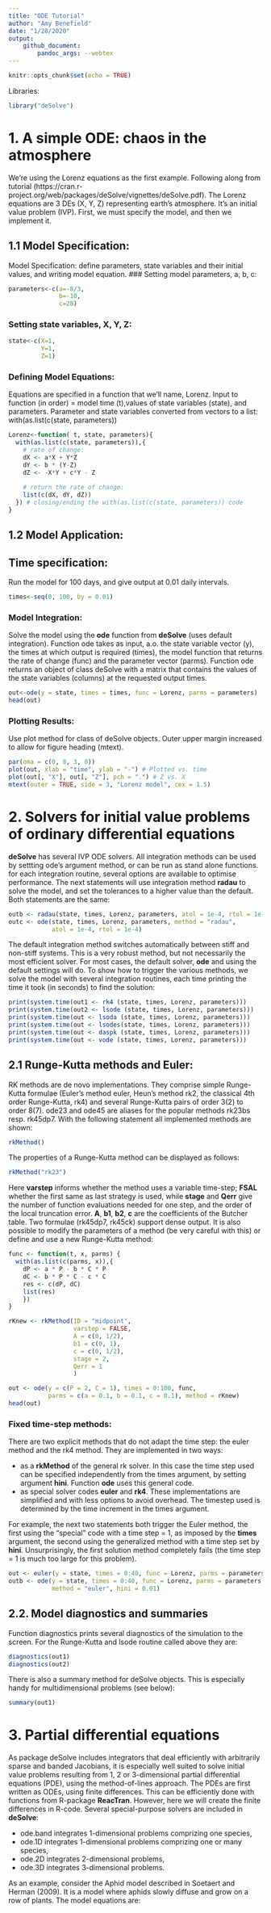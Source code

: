 ```yaml
---
title: "ODE Tutorial"
author: "Amy Benefield"
date: "1/28/2020"
output: 
    github_document:
        pandoc_args: --webtex
---
```


```r
knitr::opts_chunk$set(echo = TRUE)
```

Libraries:
``` r
library("deSolve")
```
# 1. A simple ODE: chaos in the atmosphere
We're using the Lorenz equations as the first example. Following along from tutorial (https://cran.r-project.org/web/packages/deSolve/vignettes/deSolve.pdf). The Lorenz equations are 3 DEs (X, Y, Z) representing earth's atmosphere. It's an initial value problem (IVP). First, we must specify the model, and then we implement it.

## 1.1 Model Specification:
Model Specification: define parameters, state variables and their initial values, and writing model equation.
### Setting model parameters, a, b, c:
```r
parameters<-c(a=-8/3,
              b=-10,
              c=28)
```
### Setting state variables, X, Y, Z:
```r
state<-c(X=1,
         Y=1,
         Z=1)
```
### Defining Model Equations:
Equations are specified in a function that we'll name, Lorenz. Input to function (in order) = model time (t),values of state variables (state), and parameters. Parameter and state variables converted from vectors to a list: with(as.list(c(state, parameters))
```r
Lorenz<-function( t, state, parameters){
  with(as.list(c(state, parameters)),{
    # rate of change:
    dX <- a*X + Y*Z
    dY <- b * (Y-Z)
    dZ <- -X*Y + c*Y - Z
    
    # return the rate of change:
    list(c(dX, dY, dZ))
  }) # closing/ending the with(as.list(c(state, parameters)) code
}
```
## 1.2 Model Application:
## Time specification:
Run the model for 100 days, and give output at 0.01 daily intervals.
```r
times<-seq(0, 100, by = 0.01)
```
### Model Integration:
Solve the model using the **ode** function from **deSolve** (uses default integration). Function ode takes as input, a.o. the state variable vector (y), the times at which output is required (times), the model function that returns the rate of change (func) and the parameter vector (parms). Function ode returns an object of class deSolve with a matrix that contains the values of the state variables (columns) at the requested output times.
```r
out<-ode(y = state, times = times, func = Lorenz, parms = parameters)
head(out)
```
### Plotting Results: 
Use plot method for class of deSolve objects. Outer upper margin increased to allow for figure heading (mtext).
```r
par(oma = c(0, 0, 3, 0))
plot(out, xlab = "time", ylab = "-") # Plotted vs. time
plot(out[, "X"], out[, "Z"], pch = ".") # Z vs. X
mtext(outer = TRUE, side = 3, "Lorenz model", cex = 1.5)
```

# 2. Solvers for initial value problems of ordinary differential equations
**deSolve** has several IVP ODE solvers. All integration methods can be used by settting ode's argument method, or can be run as stand alone functions. for each integration routine, several options are available to optimise performance. The next statements will use integration method **radau** to solve the model, and set the tolerances to a higher value than the default. Both statements are the same:
```r
outb <- radau(state, times, Lorenz, parameters, atol = 1e-4, rtol = 1e-4)
outc <- ode(state, times, Lorenz, parameters, method = "radau",
            atol = 1e-4, rtol = 1e-4)
```
The default integration method switches automatically between stiff and non-stiff systems. This is a very robust method, but not necessarily the most efficient solver. For most cases, the default solver, **ode** and using the default settings will do. To show how to trigger the various methods, we solve the model with several integration routines, each time printing the time it took (in seconds) to find the solution:
```r
print(system.time(out1 <- rk4 (state, times, Lorenz, parameters)))
print(system.time(out2 <- lsode (state, times, Lorenz, parameters)))
print(system.time(out <- lsoda (state, times, Lorenz, parameters)))
print(system.time(out <- lsodes(state, times, Lorenz, parameters)))
print(system.time(out <- daspk (state, times, Lorenz, parameters)))
print(system.time(out <- vode (state, times, Lorenz, parameters)))
```
## 2.1 Runge-Kutta methods and Euler:
RK methods are de novo implementations. They comprise simple Runge-Kutta formulae (Euler’s method euler, Heun’s method rk2, the classical 4th order Runge-Kutta, rk4) and several Runge-Kutta pairs of order 3(2) to order 8(7). ode23 and ode45 are aliases for the popular methods rk23bs resp. rk45dp7. With the following statement all implemented methods are shown:
```r
rkMethod()
```
The properties of a Runge-Kutta method can be displayed as follows:
```r
rkMethod("rk23")
```
Here **varstep** informs whether the method uses a variable time-step; **FSAL** whether the first same as last strategy is used, while **stage** and **Qerr** give the number of function evaluations needed for one step, and the order of the local truncation error. **A**, **b1**, **b2**, **c** are the coefficients of the Butcher table. Two formulae (rk45dp7, rk45ck) support dense output. It is also possible to modify the parameters of a method (be very careful with this) or define and use a new Runge-Kutta method:
```r
func <- function(t, x, parms) {
  with(as.list(c(parms, x)),{
    dP <- a * P - b * C * P
    dC <- b * P * C - c * C
    res <- c(dP, dC)
    list(res)
    })
}

rKnew <- rkMethod(ID = "midpoint",
                  varstep = FALSE,
                  A = c(0, 1/2),
                  b1 = c(0, 1),
                  c = c(0, 1/2),
                  stage = 2,
                  Qerr = 1
                  )

out <- ode(y = c(P = 2, C = 1), times = 0:100, func,
           parms = c(a = 0.1, b = 0.1, c = 0.1), method = rKnew)
head(out)
```

### Fixed time-step methods:
There are two explicit methods that do not adapt the time step: the euler method and the rk4 method. They are implemented in two ways:

* as a **rkMethod** of the general rk solver. In this case the time step used can be specified independently from the times argument, by setting argument **hini**. Function **ode** uses this general code.
* as special solver codes **euler** and **rk4**. These implementations are simplified and with less options to avoid overhead. The timestep used is determined by the time increment in the times argument.

For example, the next two statements both trigger the Euler method, the first using the “special” code with a time step = 1, as imposed by the **times** argument, the second using the generalized method with a time step set by **hini**. Unsurprisingly, the first solution method completely fails (the time step = 1 is much too large for this problem).
```r
out <- euler(y = state, times = 0:40, func = Lorenz, parms = parameters)
outb <- ode(y = state, times = 0:40, func = Lorenz, parms = parameters,
            method = "euler", hini = 0.01)
```

## 2.2. Model diagnostics and summaries
Function diagnostics prints several diagnostics of the simulation to the screen. For the Runge-Kutta and lsode routine called above they are:
```r
diagnostics(out1)
diagnostics(out2)
```
There is also a summary method for deSolve objects. This is especially handy for multidimensional problems (see below):
```r
summary(out1)
```

# 3. Partial differential equations
As package deSolve includes integrators that deal efficiently with arbitrarily sparse and banded Jacobians, it is especially well suited to solve initial value problems resulting from 1, 2 or 3-dimensional partial differential equations (PDE), using the method-of-lines approach. The PDEs are first written as ODEs, using finite differences. This can be efficiently done with functions from R-package **ReacTran**. However, here we will create the finite differences in R-code.
Several special-purpose solvers are included in **deSolve**:

* ode.band integrates 1-dimensional problems comprizing one species,
* ode.1D integrates 1-dimensional problems comprizing one or many species,
* ode.2D integrates 2-dimensional problems,
* ode.3D integrates 3-dimensional problems.

As an example, consider the Aphid model described in Soetaert and Herman (2009). It is a model where aphids slowly diffuse and grow on a row of plants. The model equations are:







